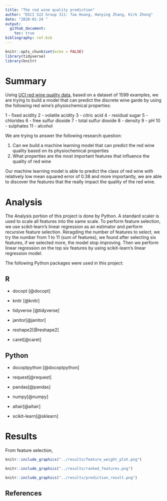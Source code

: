 ```yaml
---
title: "The red wine quality prediction"
author: "DSCI 522 Group 311: Tao Huang, Hanying Zhang, Kirk Zhong"
date: "2020-01-24 "
output:
  github_document:
    toc: true
bibliography: ref.bib
---
```


```r
knitr::opts_chunk$set(echo = FALSE)
library(tidyverse)
library(knitr)
```

# Summary

Using [UCI red wine quality data](http://archive.ics.uci.edu/ml/datasets/Wine+Quality), based on a dataset of 1599 examples, we are trying to build a model that can predict the discrete wine garde by using the following red wine's physiochemical properties: 

1 - fixed acidity
2 - volatile acidity
3 - citric acid
4 - residual sugar
5 - chlorides
6 - free sulfur dioxide
7 - total sulfur dioxide
8 - density
9 - pH
10 - sulphates
11 - alcohol

We are trying to answer the following research question:

1. Can we build a machine learning model that can predict the red wine quality based on its physiochemical properties
2. What properties are the most important features that influence the quality of red wine

Our machine learning model is able to predict the class of red wine with relatively low mean squared error of 0.38 and more importantly, we are able to discover the features that the really impact the quality of the red wine.

# Analysis

The Analysis portion of this project is done by Python. A standard scaler is used to scale all features into the same scale. To perform feature selection, we use scikit-learn's linear regression as an estimator and perform recursive feature selection. Reragding the number of features to select, we try the number from 1 to 11 (sum of features), we found after selecting six features, if we selected more, the model stop improving. Then we perform linear regression on the top six features by using scikit-learn's linear regression model.

The following Python packages were used in this project:

## R 

- docopt [@docopt]

- knitr [@knitr]

- tidyverse [@tidyverse]

- janitor[@janitor]

- reshape2[@reshape2]

- caret[@caret]

## Python

- docoptpython [@docoptpython]

- request[@request]

- pandas[@pandas]

- numpy[@numpy]

- altair[@altair]

- scikit-learn[@sklearn]


# Results

From feature selection,
```r
knitr::include_graphics("../results/feature_weight_plot.png")
```

```r
knitr::include_graphics("../results/ranked_features.png")
```

```r
knitr::include_graphics("../results/prediction_result.png")
```


## References

